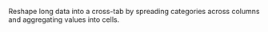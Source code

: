 Reshape long data into a cross-tab by spreading categories across columns and aggregating values into cells.

